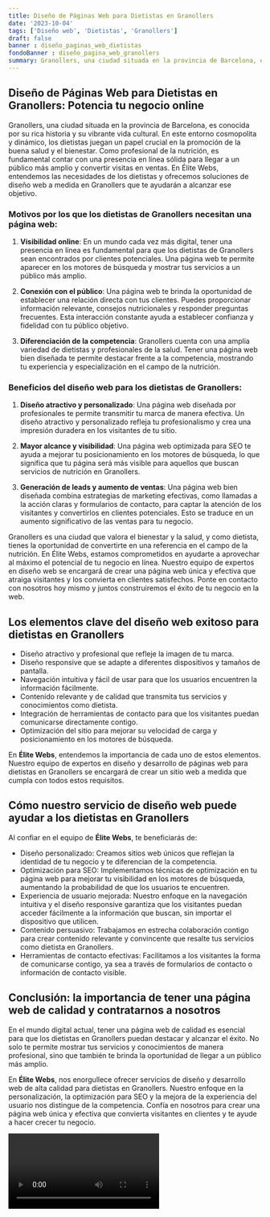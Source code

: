 ```yaml
---
title: Diseño de Páginas Web para Dietistas en Granollers
date: '2023-10-04'
tags: ['Diseño web', 'Dietistas', 'Granollers']
draft: false
banner : diseño_paginas_web_dietistas
fondoBanner : diseño_pagina_web_granollers
summary: Granollers, una ciudad situada en la provincia de Barcelona, es conocida por su rica historia y su vibrante vida cultural. En este entorno cosmopolita y dinámico, los dietistas juegan un papel crucial en la promoción de la buena salud y el bienestar. Como profesional de la nutrición, es fundamental contar con una presencia en línea sólida para llegar a un público más amplio y convertir visitas en ventas. En Élite Webs, entendemos las necesidades de los dietistas y ofrecemos soluciones de diseño web a medida en Granollers que te ayudarán a alcanzar ese objetivo.
---
```


## Diseño de Páginas Web para Dietistas en Granollers: Potencia tu negocio online

Granollers, una ciudad situada en la provincia de Barcelona, es conocida por su rica historia y su vibrante vida cultural. En este entorno cosmopolita y dinámico, los dietistas juegan un papel crucial en la promoción de la buena salud y el bienestar. Como profesional de la nutrición, es fundamental contar con una presencia en línea sólida para llegar a un público más amplio y convertir visitas en ventas. En Élite Webs, entendemos las necesidades de los dietistas y ofrecemos soluciones de diseño web a medida en Granollers que te ayudarán a alcanzar ese objetivo.

### Motivos por los que los dietistas de Granollers necesitan una página web:

1. **Visibilidad online**: En un mundo cada vez más digital, tener una presencia en línea es fundamental para que los dietistas de Granollers sean encontrados por clientes potenciales. Una página web te permite aparecer en los motores de búsqueda y mostrar tus servicios a un público más amplio.

2. **Conexión con el público**: Una página web te brinda la oportunidad de establecer una relación directa con tus clientes. Puedes proporcionar información relevante, consejos nutricionales y responder preguntas frecuentes. Esta interacción constante ayuda a establecer confianza y fidelidad con tu público objetivo.

3. **Diferenciación de la competencia**: Granollers cuenta con una amplia variedad de dietistas y profesionales de la salud. Tener una página web bien diseñada te permite destacar frente a la competencia, mostrando tu experiencia y especialización en el campo de la nutrición.

### Beneficios del diseño web para los dietistas de Granollers:

1. **Diseño atractivo y personalizado**: Una página web diseñada por profesionales te permite transmitir tu marca de manera efectiva. Un diseño atractivo y personalizado refleja tu profesionalismo y crea una impresión duradera en los visitantes de tu sitio.

2. **Mayor alcance y visibilidad**: Una página web optimizada para SEO te ayuda a mejorar tu posicionamiento en los motores de búsqueda, lo que significa que tu página será más visible para aquellos que buscan servicios de nutrición en Granollers.

3. **Generación de leads y aumento de ventas**: Una página web bien diseñada combina estrategias de marketing efectivas, como llamadas a la acción claras y formularios de contacto, para captar la atención de los visitantes y convertirlos en clientes potenciales. Esto se traduce en un aumento significativo de las ventas para tu negocio.

Granollers es una ciudad que valora el bienestar y la salud, y como dietista, tienes la oportunidad de convertirte en una referencia en el campo de la nutrición. En Élite Webs, estamos comprometidos en ayudarte a aprovechar al máximo el potencial de tu negocio en línea. Nuestro equipo de expertos en diseño web se encargará de crear una página web única y efectiva que atraiga visitantes y los convierta en clientes satisfechos. Ponte en contacto con nosotros hoy mismo y juntos construiremos el éxito de tu negocio en la web.

<GifSeo />

<Cta />

## Los elementos clave del diseño web exitoso para dietistas en Granollers

- Diseño atractivo y profesional que refleje la imagen de tu marca.
- Diseño responsive que se adapte a diferentes dispositivos y tamaños de pantalla.
- Navegación intuitiva y fácil de usar para que los usuarios encuentren la información fácilmente.
- Contenido relevante y de calidad que transmita tus servicios y conocimientos como dietista.
- Integración de herramientas de contacto para que los visitantes puedan comunicarse directamente contigo.
- Optimización del sitio para mejorar su velocidad de carga y posicionamiento en los motores de búsqueda.

En **Élite Webs**, entendemos la importancia de cada uno de estos elementos. Nuestro equipo de expertos en diseño y desarrollo de páginas web para dietistas en Granollers se encargará de crear un sitio web a medida que cumpla con todos estos requisitos.

## Cómo nuestro servicio de diseño web puede ayudar a los dietistas en Granollers

Al confiar en el equipo de **Élite Webs**, te beneficiarás de:

- Diseño personalizado: Creamos sitios web únicos que reflejan la identidad de tu negocio y te diferencian de la competencia.
- Optimización para SEO: Implementamos técnicas de optimización en tu página web para mejorar tu visibilidad en los motores de búsqueda, aumentando la probabilidad de que los usuarios te encuentren.
- Experiencia de usuario mejorada: Nuestro enfoque en la navegación intuitiva y el diseño responsive garantiza que los visitantes puedan acceder fácilmente a la información que buscan, sin importar el dispositivo que utilicen.
- Contenido persuasivo: Trabajamos en estrecha colaboración contigo para crear contenido relevante y convincente que resalte tus servicios como dietista en Granollers.
- Herramientas de contacto efectivas: Facilitamos a los visitantes la forma de comunicarse contigo, ya sea a través de formularios de contacto o información de contacto visible.

## Conclusión: la importancia de tener una página web de calidad y contratarnos a nosotros

En el mundo digital actual, tener una página web de calidad es esencial para que los dietistas en Granollers puedan destacar y alcanzar el éxito. No solo te permite mostrar tus servicios y conocimientos de manera profesional, sino que también te brinda la oportunidad de llegar a un público más amplio.

En **Élite Webs**, nos enorgullece ofrecer servicios de diseño y desarrollo web de alta calidad para dietistas en Granollers. Nuestro enfoque en la personalización, la optimización para SEO y la mejora de la experiencia del usuario nos distingue de la competencia. Confía en nosotros para crear una página web única y efectiva que convierta visitantes en clientes y te ayude a hacer crecer tu negocio.

<Video />

<CtaBot job='Dietistas' city='Granollers'/>

<Gmaps query='Granollers+españa+maps' />